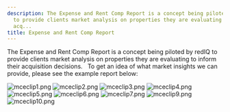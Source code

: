 ```yaml
---
description: The Expense and Rent Comp Report is a concept being piloted by redIQ
  to provide clients market analysis on properties they are evaluating to inform their
  acq...
title: Expense and Rent Comp Report
---
```


The Expense and Rent Comp Report is a concept being piloted by redIQ to provide clients market analysis on properties they are evaluating to inform their acquisition decisions.  
To get an idea of what market insights we can provide, please see the example report below:


<Frame>
  <img src="https://rediq.zendesk.com/hc/article_attachments/360093570232/mceclip1.png" alt="mceclip1.png" />
</Frame>


<Frame>
  <img src="https://rediq.zendesk.com/hc/article_attachments/360093543871/mceclip2.png" alt="mceclip2.png" />
</Frame>


<Frame>
  <img src="https://rediq.zendesk.com/hc/article_attachments/360093570412/mceclip3.png" alt="mceclip3.png" />
</Frame>


<Frame>
  <img src="https://rediq.zendesk.com/hc/article_attachments/360093570472/mceclip4.png" alt="mceclip4.png" />
</Frame>


<Frame>
  <img src="https://rediq.zendesk.com/hc/article_attachments/360093543991/mceclip5.png" alt="mceclip5.png" />
</Frame>


<Frame>
  <img src="https://rediq.zendesk.com/hc/article_attachments/360093570552/mceclip6.png" alt="mceclip6.png" />
</Frame>


<Frame>
  <img src="https://rediq.zendesk.com/hc/article_attachments/360093544051/mceclip7.png" alt="mceclip7.png" />
</Frame>


<Frame>
  <img src="https://rediq.zendesk.com/hc/article_attachments/360093570852/mceclip9.png" alt="mceclip9.png" />
</Frame>


<Frame>
  <img src="https://rediq.zendesk.com/hc/article_attachments/360093544211/mceclip10.png" alt="mceclip10.png" />
</Frame>